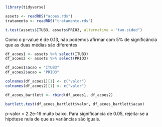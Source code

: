 ```r
library(tidyverse)
```


```r
assets <- readRDS("acoes.rds")
tratamento <- readRDS("tratamento.rds")
```

```r
t.test(assets$ITUB3, assets$PRIO3, alternative = "two.sided")
```

Como o p-value é de 0.13, não podemos afirmar com 5% de significância que as duas médias são diferentes

```r
df_acoes1 <- assets %>% select(ITUB3)
df_acoes2 <- assets %>% select(PRIO3)

df_acoes1$acao = "ITUB3"
df_acoes2$acao = "PRIO3"

colnames(df_acoes1)[1] <- c("valor")
colnames(df_acoes2)[1] <- c("valor")

df_acoes_bartlett <- rbind(df_acoes1, df_acoes2)

bartlett.test(df_acoes_bartlett$valor, df_acoes_bartlett$acao)
```

p-valor = 2.2e-16 muito baixo. Para significancia de 0.05, rejeita-se a hipótese nula de que as variâncias são iguais.
